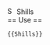 [[File:Shill.png|15px|link=Shills]] Shills<noinclude><br>
== Use ==
<pre>{{Shills}}</pre>

[[Category:Icon templates|{{PAGENAME}}]]</noinclude>